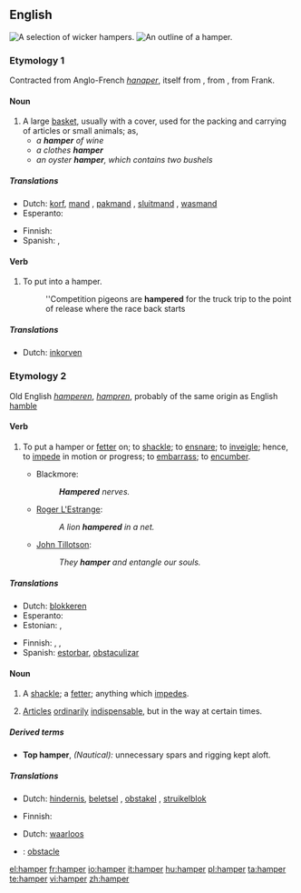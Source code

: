 {{wikipedia}}
==English==
[[Image:Baskets Wicker.jpg|thumb|A selection of wicker hampers.]]
[[Image:Hamper.jpg|thumb|An outline of a hamper.]]

===Etymology 1===
Contracted from Anglo-French ''[[hanaper]]'', itself  from {{etyl|fro}} {{term|hanepier||case for holding a large goblet or cup}}, from {{term|hanap||goblet}}, from Frank.

====Noun====
{{en-noun}}

# A large [[basket]], usually with a cover, used for the packing and carrying of articles or small animals; as,
#* ''a '''hamper''' of wine''
#* ''a clothes '''hamper'''''
#* ''an oyster '''hamper''', which contains two bushels''

=====Translations=====
{{trans-top|large basket, usually with a cover, used for the packing and carrying of articles}}
* Dutch: [[korf]], [[mand]] {{m}}, [[pakmand]] {{m}}, [[sluitmand]] {{m}}, [[wasmand]] {{m}}
* Esperanto: {{t|eo|korbo|xs=Esperanto}}
{{trans-mid}}
* Finnish: {{t+|fi|kori}}
* Spanish: {{t+|es|cesta|f}}, {{t-|es|canasta|f}}
{{trans-bottom}}

====Verb====
{{en-verb}}

# {{transitive}} To put into a hamper.
#: ''Competition pigeons are '''hampered''' for the truck trip to the point of release where the race back starts

=====Translations=====
* Dutch: [[inkorven]]

===Etymology 2===
Old English ''[[hamperen]]'', ''[[hampren]]'', probably of the same origin as English [[hamble]]

====Verb====
{{en-verb}}

# {{transitive}} To put a hamper or [[fetter]] on; to [[shackle]]; to [[ensnare]]; to [[inveigle]]; hence, to [[impede]] in motion or progress; to [[embarrass]]; to [[encumber]].
#* Blackmore:
#*: '''''Hampered''' nerves.''
#* [[w:Roger L'Estrange|Roger L'Estrange]]:
#*: ''A lion '''hampered''' in a net.''
#* [[w:John Tillotson|John Tillotson]]:
#*: ''They '''hamper''' and entangle our souls.''

=====Translations=====
{{trans-top|To put a hamper or fetter on; to shackle; to ensnare; to inveigle}}
* Dutch: [[blokkeren]]
* Esperanto: {{t-|eo|malhelpi|xs=Esperanto}}
* Estonian: {{t|et|takistama}}, {{t|et|segama}}
{{trans-mid}}
* Finnish: {{t+|fi|haitata}}, {{t-|fi|vaikeuttaa}}, {{t+|fi|estää}}
* Spanish: [[estorbar]], [[obstaculizar]]
{{trans-bottom}}

====Noun====
{{en-noun}}

# A [[shackle]]; a [[fetter]]; anything which [[impede]]s.
# {{nautical}} [[articles|Articles]] [[ordinary|ordinarily]] [[indispensable]], but in the way at certain times.

=====Derived terms=====
* '''Top hamper''', ''(Nautical):'' unnecessary spars and rigging kept aloft.

=====Translations=====
{{trans-top|A shackle; a fetter; anything which impedes}}
* Dutch: [[hindernis]], [[beletsel]] {{n}}, [[obstakel]] {{n}}, [[struikelblok]] {{n}}
{{trans-mid}}
* Finnish: {{t-|fi|kahle}}
{{trans-bottom}}

{{trans-top|Articles ordinarily indispensable, but in the way at certain times}}
* Dutch: [[waarloos]]
{{trans-mid}}
{{trans-bottom}}

{{checktrans-top}}
* {{ttbc|French}}: [[obstacle]] {{m}}
{{checktrans-mid}}
{{checktrans-bottom}}

[[el:hamper]]
[[fr:hamper]]
[[io:hamper]]
[[it:hamper]]
[[hu:hamper]]
[[pl:hamper]]
[[ta:hamper]]
[[te:hamper]]
[[vi:hamper]]
[[zh:hamper]]